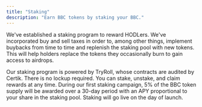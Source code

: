 ```yaml
---
title: "Staking"
description: "Earn BBC tokens by staking your BBC."
---
```


We've established a staking program to reward HODLers. We've incorporated buy and sell taxes in order to, among other things, implement buybacks from time to time and replenish the staking pool with new tokens. This will help holders replace the tokens they occasionally burn to gain access to airdrops.

Our staking program is powered by TryRoll, whose contracts are audited by Certik. There is no lockup required. You can stake, unstake, and claim rewards at any time. During our first staking campaign, 5% of the BBC token supply will be awarded over a 30-day period with an APY proportional to your share in the staking pool. Staking will go live on the day of launch.